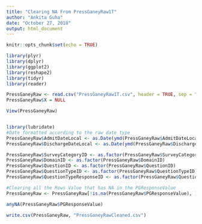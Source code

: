 ```yaml
---
title: "Clearing NA From PressGaneyRaw1T"
author: "Ankita Guha"
date: "October 27, 2018"
output: html_document
---
```


```r
knitr::opts_chunk$set(echo = TRUE)
```



```r
library(plyr)
library(dplyr)
library(ggplot2)
library(reshape2)
library(tidyr)
library(reader)
```

```r
PressGaneyRaw <- read.csv("PressGaneyRaw1T.csv", header = TRUE, sep = ",", stringsAsFactors = FALSE)
PressGaneyRaw$X = NULL

View(PressGaneyRaw)


library(lubridate)
#Date formatted according to the raw date type
PressGaneyRaw$AdmitDateLocal <- as.Date(ymd(PressGaneyRaw$AdmitDateLocal))
PressGaneyRaw$DischargeDateLocal <- as.Date(ymd(PressGaneyRaw$DischargeDateLocal))

PressGaneyRaw$SurveyCategoryID <- as.factor(PressGaneyRaw$SurveyCategoryID)
PressGaneyRaw$DomainID <- as.factor(PressGaneyRaw$DomainID)
PressGaneyRaw$QuestionID <- as.factor(PressGaneyRaw$QuestionID)
PressGaneyRaw$QuestionTypeID <- as.factor(PressGaneyRaw$QuestionTypeID)
PressGaneyRaw$QuestionTypeResponseID <- as.factor(PressGaneyRaw$QuestionTypeResponseID)
```



```r
#Clearing all the Rows Value that has NA in the PGResponseValue
PressGaneyRaw <- PressGaneyRaw[!is.na(PressGaneyRaw$PGResponseValue), ]

anyNA(PressGaneyRaw$PGResponseValue)
```


```r
write.csv(PressGaneyRaw, "PressGaneyRawCleaned.csv")
```

